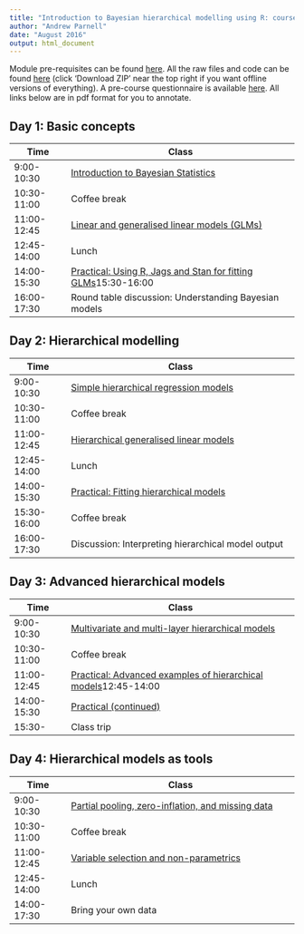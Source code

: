 ```yaml
---
title: "Introduction to Bayesian hierarchical modelling using R: course timetable"
author: "Andrew Parnell"
date: "August 2016"
output: html_document
---
```


Module pre-requisites can be found [here](https://rawgit.com/andrewcparnell/bhm_course/master/Prerequisites.html). All the raw files and code can be found [here](https://github.com/andrewcparnell/bhm_course) (click 'Download ZIP' near the top right if you want offline versions of everything). A pre-course questionnaire is available [here](https://docs.google.com/forms/d/e/1FAIpQLSd5esC5BX-CSgZel7tH-Y9bJASXqRl-RyGwGsxQfaRUfECu1g/viewform). All links below are in pdf format for you to annotate.

## Day 1: Basic concepts

Time  | Class
------------- | ----------------------------------------------------
9:00-10:30 | [Introduction to Bayesian Statistics](https://rawgit.com/andrewcparnell/bhm_course/master/slides/class_1_intro.pdf)
10:30-11:00 | Coffee break
11:00-12:45 | [Linear and generalised linear models (GLMs)](https://rawgit.com/andrewcparnell/bhm_course/master/slides/class_2_glms.pdf)
12:45-14:00 | Lunch
14:00-15:30 | [Practical: Using R, Jags and Stan for fitting GLMs](https://rawgit.com/andrewcparnell/bhm_course/master/slides/class_3_hlms.pdf)15:30-16:00 | Coffee break
16:00-17:30 | Round table discussion: Understanding Bayesian models 

## Day 2: Hierarchical modelling

Time  | Class
------------- | ----------------------------------------------------
9:00-10:30 | [Simple hierarchical regression models](https://rawgit.com/andrewcparnell/bhm_course/master/slides/class_3_hlms.pdf)
10:30-11:00 | Coffee break
11:00-12:45 | [Hierarchical generalised linear models](https://rawgit.com/andrewcparnell/bhm_course/master/slides/class_4_hglms.pdf)
12:45-14:00 | Lunch 
14:00-15:30 | [Practical: Fitting hierarchical models](https://rawgit.com/andrewcparnell/bhm_course/master/slides/class_1_intro.pdf)
15:30-16:00 | Coffee break
16:00-17:30 | Discussion: Interpreting hierarchical model output

## Day 3: Advanced hierarchical models

Time  | Class
------------- | ----------------------------------------------------
9:00-10:30 | [Multivariate and multi-layer hierarchical models](https://rawgit.com/andrewcparnell/bhm_course/master/slides/class_1_intro.pdf)
10:30-11:00 | Coffee break
11:00-12:45 | [Practical: Advanced examples of hierarchical models](https://rawgit.com/andrewcparnell/bhm_course/master/slides/class_1_intro.pdf)12:45-14:00 | Lunch 
14:00-15:30 | [Practical (continued)](https://rawgit.com/andrewcparnell/bhm_course/master/slides/class_1_intro.pdf)
15:30- | Class trip

## Day 4: Hierarchical models as tools

Time  | Class
------------- | ----------------------------------------------------
9:00-10:30 | [Partial pooling, zero-inflation, and missing data](https://rawgit.com/andrewcparnell/bhm_course/master/slides/class_1_intro.pdf)
10:30-11:00 | Coffee break
11:00-12:45 | [Variable selection and non-parametrics](https://rawgit.com/andrewcparnell/bhm_course/master/slides/class_1_intro.pdf)
12:45-14:00 | Lunch
14:00-17:30 | Bring your own data

